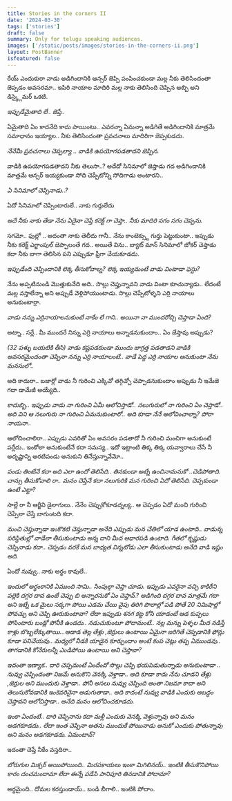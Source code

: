```yaml
---
title: Stories in the corners II
date: '2024-03-30'
tags: ['stories']
draft: false
summary: Only for telugu speaking audiences.
images: ['/static/posts/images/stories-in-the-corners-ii.png']
layout: PostBanner
isfeatured: false
---
```


రేయ్ ఎందుకురా వాడు అడిగిందానికి ఆన్సర్ జెప్పి పంపించకుండా మల్ల నీకు తెలిసిందంతా జెప్పడం అవసరమా.. ఇపిరి నాయాల మాదిరి మల్ల నాకు తెలిసింది చెప్పిన అబ్బి అని డిస్క్లైమర్ ఒకటి.

_ఇప్పుడేమైతాది లే.. జెప్తే.._

ఏమైతాది ఏం కాదనేది కాదు పాయింటు.. ఎవరన్నా ఏమన్నా అడిగితే అడిగిందానికి మాత్రమే సమాధానం ఇయ్యాల.. నీకు తెలిసిందంతా ప్రవచనాలు మాదిరిగా జెప్పకుడదు.

_నేనేమీ ప్రవచనాలు చెప్పల్యా .. వాడికి ఉపయోగపడతాదని జెప్పిన._

వాడికి ఉపయోగపడతాదని నీకు తెలుసా..? అదేదో సినిమాలో జెప్తాడు గద అడిగిందానికి మాత్రమే ఆన్సర్ ఇయ్యకుండా సోది చెప్పేటోన్ని సోదిగాడు అంటారని..

_ఏ సినిమాలో చెప్పినాడు..?_

ఏదో సినిమాలో చెప్పింటారులే.. నాకు గుర్తులేదు

_అదే నీకు నాకు తేడా నేను ఏదైనా చెప్తే కరెక్ట్ గా చెప్తా.. నీకు మాదిరి సగం సగం చెప్పను._

సగమో.. ఫుల్లో .. అదంతా నాకు తెలీదు గానీ.. నేను కాంటెక్స్టు గుర్తు పెట్టుకుంటా.. ఇప్పుడు నీకు కరెక్ట్ ఎగ్జాంపుల్ జెప్పాలంతే గద.. అయితే విను.. బ్యాట్ మాన్ సినిమాలో జోకర్ చెప్తాడు కదా నీకు బాగా తెలిసిన పని ఎప్పుడూ ఫ్రీగా చేయకూడదు.

_ఇప్పుడేంది చెప్పిందానికి లెక్క తీసుకోవాల్న? లెక్క ఇయ్యమంటే వాడు వింటాడా ఫస్టు?_

నేను అప్పటినుండి మొత్తుకునేది అది.. సొల్లు చెప్తున్నావని వాడు వింటా కూచున్యాడు.. లేదంటే మల్ల వస్తాలేన్నా అని అప్పుడే వెళ్లిపోయుంటాడు. సొల్లు చెప్పేటోళ్ళని ఎర్రి నాయాలు అనుకుంటార్రా.

_వాడు నన్ను ఎర్రినాయాలనుకుంటే నాకేం లే గాని.. అయినా నా ముందరోచ్చి చెప్తాడా ఏంది?_

అట్నా.. సర్లే.. మీ ముందరే నిన్ను ఎర్రి నాయాలు అన్నాడనుకుందాం.. ఏం జేస్తావు అప్పుడు?

_(32 పళ్ళు బయటికి తీసి) వాడు కష్టపడకుండా ముందు జాగ్రత్త పడతాడని వాడికి అవసరమైందంతా చెప్పినా నన్ను ఎర్రి నాయాలంటే.. వాడే పెద్ద ఎర్రి నాయాల అనుకుంటా నేను మనసులో.._

అది కాదురా.. బజార్లో వాడు నీ గురించి ఎక్కిచో తగ్గిచ్చో చెప్పాడనుకుందాం అప్పుడు నీ ఇమేజె గదా డామేజీ అయ్యేది..

_కాదుబ్బి.. ఇప్పుడు వాడు నా గురించి ఏమీ ఆలోచిస్తాడో.. నలుగురులో నా గురించి ఏం చెప్తాడో.. అది విని ఆ నలుగురు నా గురించి ఏమనుకుంటారో.. అది కూడా నేనే ఆలోచించాల్నా? పోరా నాయనా.._

ఆలోచించాలిరా.. ఎప్పుడు ఎవరితో ఏం అవసరం పడతాదో నీ గురించి మంచిగా అనుకుంటే పర్లేదు.. ఇంకోలా అనుకుంటేనే కదా సమస్య.. ఇదో ఇట్లాంటి తిక్క తిక్క యవ్వారాలు చేసే నీ అదృష్టాన్ని అరటిపండు అనుకుని తినేస్తున్నావేమో..

_పండు తింటేనే కదా అది ఎలా ఉందో తెలిసేది.. తినకుండా అట్నే ఉంచినామనుకో ..చెడిపోతాది. చాన్సు తీసుకోవాలి రా.. మనం చెప్తేనే కదా నలుగురికి మన గురించి ఏదో తెలిసేది. చెప్పకుండా ఉంటే ఎట్టా?_

సాల్లే రా నీ ఆర్జీవి డైలాగులు.. నేనేం చెప్పుకోకూడద్నల్య.. ఆ చెప్పడం ఏదో మంచి గురించి చెప్పేలా చేస్తే బాగుంటది కదా.

_మంచి చెప్తున్నాడా ఇంకొకటి చెప్తున్నాడా అనేది ఎప్పుడు మన చేతిలో యాడ ఉంటాది.. వాడున్న పరిస్థితుల్లో వాడేలా తీసుకుంటాడు అన్న దాని మీద ఆధారపడి ఉంటాది. గీతలో కృష్ణుడు చెప్పినాడు కదా.. చెప్పడం వరకే మన బాధ్యత విన్నటోడు ఎలా తీసుకుంటాడు అనేది వాడి ఇష్టం అది._

ఏందో నువ్వు.. నాకు అర్థం కావులే..

_ఇందులో అర్థంకానికి ఏముంది సామి.. సింపుల్గా చెప్తా చూడు. ఇప్పుడు ఎవరైనా వచ్చి కాకిరేని పల్లెకి దగ్గర దావ ఉంటే చెప్పు బి అన్నారనుకో ఏం చెప్తావ్.? అడిగింది దగ్గర దావ మాత్రమే గదా అని ఇట్నే ఒక మైలు సక్కగా పోయి ఎడమ చేయి వైపు తిరిగి పొలాల్లో పడి పోతే 20 నిమిషాల్లో పోవచ్చు అని చెప్పి ఊరుకుంటావా? లేదా ఇప్పుడు శనగ కట్ట కోసి యాడంటే ఆడ కుప్పలు పోసింటారు బండ్లో పోనీకి ఉండదు.. నడుచుకుంటూ పోదామంటే.. నల్ల మన్ను పెళ్ళల మీద నడిస్తే కాళ్లు బొబ్బలేక్కుతాయి…ఆడాడ తెల్ల తేళ్లు ,జెర్రులు ఉంటాయి ఏమైనా జరిగితే చెప్పడానికి ఫోన్లు కూడా పనిచేయవు.. మధ్యలో నీడకి యాడైన కూర్చుందాం అంటే కంప చెట్లు తప్ప ఏముండవు.. తాగడానికి కోనేరులన్నీ ఎండిపోయి ఉంటాయి అని చెప్తావా?_

_ఇదంతా ఇణ్యాక.. దారి చెప్పమంటే ఏందేందో సొల్లు చెప్పి భయపెడుతున్నాడు అనుకుంటాడా .. నువ్వు చెప్పిందంతా నిజమే అనుకొని వెనక్కి వెళ్తాడా.. అది కూడా కాదు నేను చూడని తేళ్లు ,జెర్రుల అని ముందుకు వెళ్తాడా.. పోనీ అసలు నువ్వు చెప్పింది అంతా నిజమా కాదా అని తెలుసుకోవడానికి ఇంకెవరినైనా అడుగుతాడా.. అది కాదంటే నువ్వు వాడికి ఎందుకు అబద్ధం చెప్తావని ఆలోచిస్తాడా.. అనేది మనం ఆలోచించకూడదు._

_ఇంకా ఏందంటే.. దారి చెప్పినాను కదా మళ్లీ ఎందుకు వెనక్కి వెళ్తున్నావు అని మనం అడగకూడదు.. లేదా ఇంత చెప్పినా అతను ముందుకే పోయినాడు అనుకో ఎందుకు పోతున్నావు అని మనం అడగకూడదు. ఏమంటావ్?_

ఇదంతా చెప్తే నీకేం వస్తదిరా..

_బోరుగుల మిక్చర్ అయిపోయింది.. మిరపకాయలు ఇంకా మిగిలినయ్.. ఇంటికి తీసుకొనిపోయి కారం దంచమందామా లేదా ఈన్నే పడేసి పానిపూరి తినడానికి పోదామా?_

అర్థమైంది.. దోమల కరస్తుండాయ్.. బండి బీగాలి.. ఇంటికి పోదాం.
